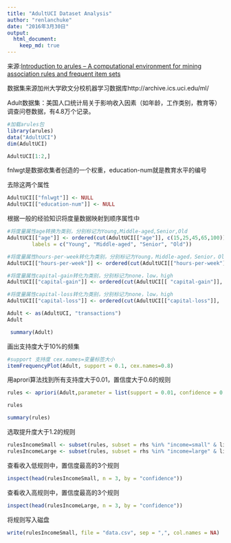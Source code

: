```yaml
---
title: "AdultUCI Dataset Analysis"
author: "renlanchuke"
date: "2016年3月30日"
output: 
  html_document:
    keep_md: true
---
```

来源:[Introduction to arules – A computational environment for mining
association rules and frequent item sets][1]

数据集来源加州大学欧文分校机器学习数据库http://archive.ics.uci.edu/ml/

Adult数据集：美国人口统计局关于影响收入因素（如年龄，工作类别，教育等）调查问卷数据，有4.8万个记录。
```r
#加载arules包
library(arules)
data("AdultUCI")
dim(AdultUCI)
```

```r
AdultUCI[1:2,]
```

fnlwgt是数据收集者创造的一个权重，education-num就是教育水平的编号

去除这两个属性
```r
AdultUCI[["fnlwgt"]] <- NULL
AdultUCI[["education-num"]] <- NULL
```
根据一般的经验知识将度量数据映射到顺序属性中

```r
#将度量属性age转换为类别，分别标记为Young,Middle-aged,Senior,Old
AdultUCI[["age"]] <- ordered(cut(AdultUCI[["age"]], c(15,25,45,65,100)),
        labels = c("Young", "Middle-aged", "Senior", "Old"))

#将度量属性hours-per-week转化为类别，分别标记为Young，Middle-aged，Senior，Old
AdultUCI[["hours-per-week"]] <- ordered(cut(AdultUCI[["hours-per-week"]], c(0,25,40,60,168)),labels = c("Part-time", "Full-time", "Over-time", "Workaholic"))

#将度量属性capital-gain转化为类别，分别标记为none，low，high
AdultUCI[["capital-gain"]] <- ordered(cut(AdultUCI[[ "capital-gain"]],      c(-Inf,0,median(AdultUCI[["capital-gain"]][AdultUCI[[ "capital-gain"]]>0]),Inf)),labels = c("None", "Low", "High"))

#将度量属性capital-loss转化为类别，分别标记为none，low，high
AdultUCI[["capital-loss"]] <- ordered(cut(AdultUCI[["capital-loss"]],          c(-Inf,0,median(AdultUCI[["capital-loss"]][AdultUCI[[ "capital-loss"]]>0]),Inf)),labels = c("none", "low", "high"))

```

```r
Adult <- as(AdultUCI, "transactions")
Adult
```


```r
 summary(Adult)
```
画出支持度大于10%的频集
```r
#support 支持度 cex.names=变量标签大小
itemFrequencyPlot(Adult, support = 0.1, cex.names=0.8)
```

用aprori算法找到所有支持度大于0.01，置信度大于0.6的规则
```r

rules <- apriori(Adult,parameter = list(support = 0.01, confidence = 0.6))
```

```r
rules
```

```r
summary(rules)
```

选取提升度大于1.2的规则
```r
rulesIncomeSmall <- subset(rules, subset = rhs %in% "income=small" & lift > 1.2)
rulesIncomeLarge <- subset(rules, subset = rhs %in% "income=large" & lift > 1.2)
```
查看收入低规则中，置信度最高的3个规则
```r
inspect(head(rulesIncomeSmall, n = 3, by = "confidence"))
```

查看收入高规则中，置信度最高的3个规则
```r
inspect(head(rulesIncomeLarge, n = 3, by = "confidence"))
```

将规则写入磁盘
```r
write(rulesIncomeSmall, file = "data.csv", sep = ",", col.names = NA)
```

[1]:https://cran.r-project.org/web/packages/arules/vignettes/arules.pdf